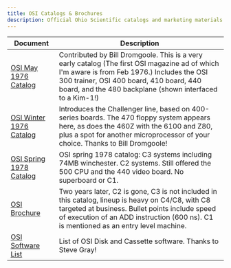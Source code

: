 ```yaml
---
title: OSI Catalogs & Brochures
description: Official Ohio Scientific catalogs and marketing materials
---
```


| Document | Description |
|----------|-------------|
| [OSI May 1976 Catalog](/ads_and_catalogs/OSI_May_1976_Catalog.pdf) | Contributed by Bill Dromgoole. This is a very early catalog (The first OSI magazine ad of which I'm aware is from Feb 1976.) Includes the OSI 300 trainer, OSI 400 board, 410 board, 440 board, and the 480 backplane (shown interfaced to a Kim-1!) |
| [OSI Winter 1976 Catalog](/ads_and_catalogs/OSI_1976_Winter_Catalog.pdf) | Introduces the Challenger line, based on 400-series boards. The 470 floppy system appears here, as does the 460Z with the 6100 and Z80, plus a spot for another microprocessor of your choice. Thanks to Bill Dromgoole! |
| [OSI Spring 1978 Catalog](/ads_and_catalogs/OSI_spring_1978_catalog.pdf) | OSI spring 1978 catalog: C3 systems including 74MB winchester. C2 systems. Still offered the 500 CPU and the 440 video board. No superboard or C1. |
| [OSI Brochure](/ads_and_catalogs/OSI_brochure.pdf) | Two years later, C2 is gone, C3 is not included in this catalog, lineup is heavy on C4/C8, with C8 targeted at business. Bullet points include speed of execution of an ADD instruction (600 ns). C1 is mentioned as an entry level machine. |
| [OSI Software List](/ads_and_catalogs/OSI_software_list.pdf) | List of OSI Disk and Cassette software. Thanks to Steve Gray! |